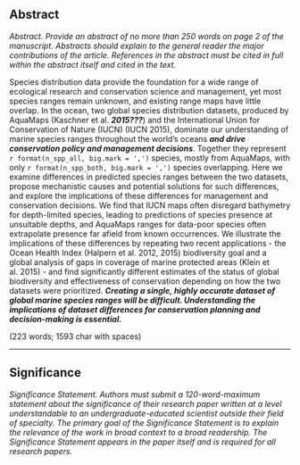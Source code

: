 
## Abstract

_Abstract. Provide an abstract of no more than 250 words on page 2 of the manuscript. Abstracts should explain to the general reader the major contributions of the article. References in the abstract must be cited in full within the abstract itself and cited in the text._

Species distribution data provide the foundation for a wide range of ecological research and conservation science and management, yet most species ranges remain unknown, and existing range maps have little overlap. In the ocean, two global species distribution datasets, produced by AquaMaps (Kaschner et al. ___2015???___) and the International Union for Conservation of Nature (IUCN) (IUCN 2015), dominate our understanding of marine species ranges throughout the world's oceans ___and drive conservation policy and management decisions___.  Together they represent `r format(n_spp_all, big.mark = ',')` species, mostly from AquaMaps, with only `r format(n_spp_both, big.mark = ',')` species overlapping.  Here we examine differences in predicted species ranges between the two datasets, propose mechanistic causes and potential solutions for such differences, and explore the implications of these differences for management and conservation decisions.  We find that IUCN maps often disregard bathymetry for depth-limited species, leading to predictions of species presence at unsuitable depths, and AquaMaps ranges for data-poor species often extrapolate presence far afield from known occurrences.  We illustrate the implications of these differences by repeating two recent applications - the Ocean Health Index (Halpern et al. 2012, 2015) biodiversity goal and a global analysis of gaps in coverage of marine protected areas (Klein et al. 2015) - and find significantly different estimates of the status of global biodiversity and effectiveness of conservation depending on how the two datasets were prioritized. ___Creating a single, highly accurate dataset of global marine species ranges will be difficult. Understanding the implications of dataset differences for conservation planning and decision-making is essential.___

<!--Understanding these issues points toward solutions for providers and users of these datasets.-->

(223 words; 1593 char with spaces)

-----

## Significance

_Significance Statement. Authors must submit a 120-word-maximum statement about the significance of their research paper written at a level understandable to an undergraduate-educated scientist outside their field of specialty. The primary goal of the Significance Statement is to explain the relevance of the work in broad context to a broad readership. The Significance Statement appears in the paper itself and is required for all research papers._
